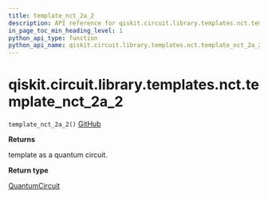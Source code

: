 ```yaml
---
title: template_nct_2a_2
description: API reference for qiskit.circuit.library.templates.nct.template_nct_2a_2
in_page_toc_min_heading_level: 1
python_api_type: function
python_api_name: qiskit.circuit.library.templates.nct.template_nct_2a_2
---
```


<span id="qiskit-circuit-library-templates-nct-template-nct-2a-2" />

# qiskit.circuit.library.templates.nct.template\_nct\_2a\_2

<span id="qiskit.circuit.library.templates.nct.template_nct_2a_2" />

`template_nct_2a_2()` [GitHub](https://github.com/qiskit/qiskit/tree/stable/0.24/qiskit/circuit/library/templates/nct/template_nct_2a_2.py "view source code")

**Returns**

template as a quantum circuit.

**Return type**

[QuantumCircuit](qiskit.circuit.QuantumCircuit "qiskit.circuit.QuantumCircuit")


